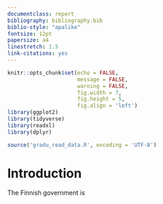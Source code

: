 ```yaml
---
documentclass: report
bibliography: bibliography.bib
biblio-style: "apalike"
fontsize: 12pt
papersize: a4
linestretch: 1.5
link-citations: yes
---
```


```r
knitr::opts_chunk$set(echo = FALSE,
                      message = FALSE,
                      warning = FALSE,
                      fig.width = 7,
                      fig.height = 5,
                      fig.align = 'left')
library(ggplot2)
library(tidyverse)
library(readxl)
library(dplyr)

source('gradu_read_data.R', encoding = 'UTF-8')
```

# Introduction {#intro}

The Finnish government is  
